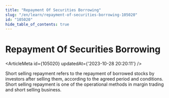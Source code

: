```yaml
---
title: "Repayment Of Securities Borrowing"
slug: "/en/learn/repayment-of-securities-borrowing-105020"
id: "105020"
hide_table_of_contents: true
---
```



# Repayment Of Securities Borrowing

<ArticleMeta id={105020} updatedAt={'2023-10-28 20:20:11'} />
<div className='border-solid border-b border-t-0 my-4 border-[var(--ifm-color-gray-300)]' />

Short selling repayment refers to the repayment of borrowed stocks by investors after selling them, according to the agreed period and conditions. Short selling repayment is one of the operational methods in margin trading and short selling business.
